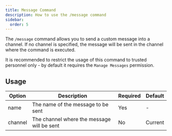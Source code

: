 ```yaml
---
title: Message Command
description: How to use the /message command
sidebar:
  order: 5
---
```


The `/message` command allows you to send a custom message into a channel. If no channel is specified, the message will be sent in the channel where the command is executed.

It is recommended to restrict the usage of this command to trusted personnel only - by default it requires the `Manage Messages` permission.

## Usage

| Option  | Description                                | Required | Default |
| ------- | ------------------------------------------ | -------- | ------- |
| name    | The name of the message to be sent         | Yes      | -       |
| channel | The channel where the message will be sent | No       | Current |


<LinkCard
  title="Custom Messages"
  description="Learn how to create and manage custom messages"
  href="https://ticketon.app/dash/?next=/messages"
  target="_blank"
/>
